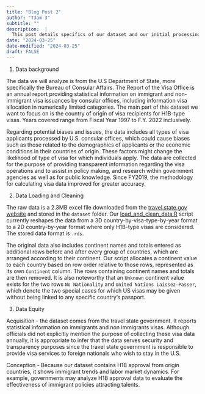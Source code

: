 ```yaml
---
title: "Blog Post 2"
author: "T3am-3"
subtitle: ""
description:  |
  This post details specifics of our dataset and our initial processing steps.
date: "2024-03-25"
date-modified: "2024-03-25"
draft: FALSE
---
```


1. Data background

The data we will analyze is from the U.S Department of State, more specifically the Bureau of Consular Affairs. The Report of the Visa Office is an annual report providing statistical information on immigrant and non-immigrant visa issuances by consular offices, including information visa allocation in numerically limited categories. The main part of this dataset we want to focus on is the country of origin of visa recipients for H1B-type visas. Years covered range from Fiscal Year 1997 to F.Y. 2022 inclusively.

Regarding potential biases and issues, the data includes all types of visa applicants processed by U.S. consular offices, which could cause biases such as those related to the demographics of applicants or the economic conditions in their countries of origin. These factors might change the likelihood of type of visa for which individuals apply. 
The data are collected for the purpose of providing transparent information regarding the visa operations and to assist in policy making, and research within government agencies as well as for public knowledge. Since FY2019, the methodology for calculating visa data improved for greater accuracy.


2. Data Loading and Cleaning

The raw data is a 2.3MB excel file downloaded from the [travel.state.gov website](https://travel.state.gov/content/dam/visas/Statistics/Non-Immigrant-Statistics/NIVDetailTables/FYs97-22_NIVDetailTable.xlsx) and stored in the `dataset` folder. Our [load_and_clean_data.R](/scripts/load_and_clean_data.R) script currently reshapes the data from a 3D country-by-visa-type-by-year format to a 2D country-by-year format where only H1B-type visas are considered. The stored data format is `.rds`.

The original data also includes continent names and totals entered as additional rows before and after every group of countries, which are arranged according to their continent. Our script allocates a continent value to each country based on row order relative to those rows, represented as its own `Continent` column. The rows containing continent names and totals are then removed. It is also noteworthy that an `Unknown` continent value exists for the two rows `No Nationality` and `United Nations Laissez-Passer`, which denote the two special cases for which US visas may be given without being linked to any specific country's passport.


3. Data Equity

Acquisition - the dataset comes from the travel state government. It reports statistical information on immigrants and non immigrants visas. Although officials did not explicitly mention the purpose of collecting these visa data annually, it is appropriate to infer that the data serves security and transparency purposes since
the travel state government is responsible to provide visa services to foreign nationals who wish to stay in the U.S.

Conception - Because our dataset contains H1B approval from origin countries, it shows immigrant trends and labor market dynamics. For example, governments may analyze H1B approval data to evaluate the effectiveness of immigrant policies attracting talents. 
